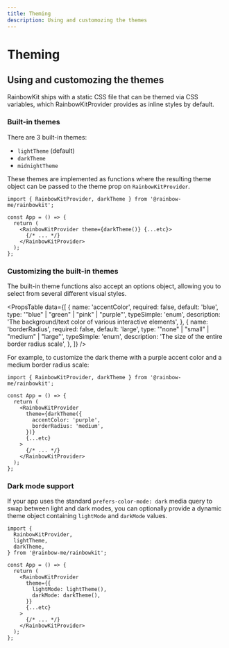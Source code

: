 ```yaml
---
title: Theming
description: Using and customozing the themes
---
```


# Theming

## Using and customozing the themes

RainbowKit ships with a static CSS file that can be themed via CSS variables, which RainbowKitProvider provides as inline styles by default.

### Built-in themes

There are 3 built-in themes:

- `lightTheme` (default)
- `darkTheme`
- `midnightTheme`

These themes are implemented as functions where the resulting theme object can be passed to the theme prop on `RainbowKitProvider`.

```tsx
import { RainbowKitProvider, darkTheme } from '@rainbow-me/rainbowkit';

const App = () => {
  return (
    <RainbowKitProvider theme={darkTheme()} {...etc}>
      {/* ... */}
    </RainbowKitProvider>
  );
};
```

### Customizing the built-in themes

The built-in theme functions also accept an options object, allowing you to select from several different visual styles.

<PropsTable
  data={[
    {
      name: 'accentColor',
      required: false,
      default: 'blue',
      type: '"blue" | "green" | "pink" | "purple"',
      typeSimple: 'enum',
      description: 'The background/text color of various interactive elements',
    },
    {
      name: 'borderRadius',
      required: false,
      default: 'large',
      type: '"none" | "small" | "medium" | "large"',
      typeSimple: 'enum',
      description: 'The size of the entire border radius scale',
    },
  ]}
/>

For example, to customize the dark theme with a purple accent color and a medium border radius scale:

```tsx
import { RainbowKitProvider, darkTheme } from '@rainbow-me/rainbowkit';

const App = () => {
  return (
    <RainbowKitProvider
      theme={darkTheme({
        accentColor: 'purple',
        borderRadius: 'medium',
      })}
      {...etc}
    >
      {/* ... */}
    </RainbowKitProvider>
  );
};
```

### Dark mode support

If your app uses the standard `prefers-color-mode: dark` media query to swap between light and dark modes, you can optionally provide a dynamic theme object containing `lightMode` and `darkMode` values.

```tsx
import {
  RainbowKitProvider,
  lightTheme,
  darkTheme,
} from '@rainbow-me/rainbowkit';

const App = () => {
  return (
    <RainbowKitProvider
      theme={{
        lightMode: lightTheme(),
        darkMode: darkTheme(),
      }}
      {...etc}
    >
      {/* ... */}
    </RainbowKitProvider>
  );
};
```
